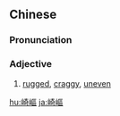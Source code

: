 {{also|崎岖}}
==Chinese==
{{zh-forms|s=崎岖}}

===Pronunciation===
{{zh-pron
|m=崎qū
|c=kei1 keoi1
|cat=a
}}

===Adjective===
{{zh-adj}}

# {{lb|zh|terrain, road and etc}} [[rugged]], [[craggy]], [[uneven]]

[[hu:崎嶇]]
[[ja:崎嶇]]
